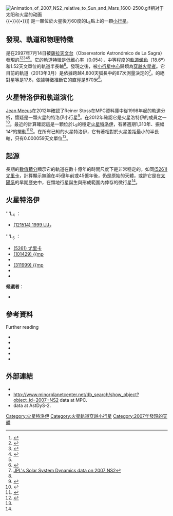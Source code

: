 {{Infobox planet
 |width         = 25em
 |name          = {{mp|2007 NS|2}}
 |symbol        = 
 |background    = #FFFFC0
 |image         = 
 |caption       = 
 |discovery_ref = <ref>{{Cite news
  |date=July 16, 2007
  |title=Major News About Minor Objects
  |url=http://www.hohmanntransfer.com/mn/07/07197_0716.htm
  |accessdate=April 22, 2009
  |archive-date=2019-08-06
  |archive-url=https://web.archive.org/web/20190806162304/http://www.hohmanntransfer.com/mn/07/07197_0716.htm
  |dead-url=no
  }}</ref>
 |discoverer    = 
 |discovered    = July 14, 2007年7月14日
 |discovery_site= [[薩拉天文台|薩拉天文台]]
 |mp_name       =
 |mp_category   = {{mpcat|Martian L5|125}}
 |alt_names     =
 |orbit_ref     = <ref name=JPL>{{cite sbdb|title=311999 (2007 NS2)|id=2311999|orbit=yes}}</ref><ref name=hamilton>{{Cite web |url=http://hamilton.dm.unipi.it/astdys/index.php?pc=1.1.0&n=2007ns2 |title=AstDys-1 |access-date=2013-09-29 |archive-url=https://web.archive.org/web/20120605035255/http://hamilton.dm.unipi.it/astdys/index.php?pc=1.1.0&n=2007ns2 |archive-date=2012-06-05 |dead-url=yes }}</ref>
 |epoch         = 2013年4月18日 ([[儒略日|JD]] 2456400.5)
 |aphelion      = 1.6060339 [[天文單位|AU]]
 |perihelion    = 1.4413971 AU
 |semimajor     = 1.5237155 AU
 |eccentricity  = 0.0540248
 |period        = 686.9960633 [[日|d]]<br>1.88 [[年|yr]]
 |avg_speed     = 
 |inclination   = 18.62167[[度|°]]
 |asc_node      = 282.49888°
 |mean_anomaly  = 225.47063°
 |arg_peri      = 176.93881°
 |satellites    = 
 |dimensions    = 800–1600 m
 |mass          = 
 |density       = 
 |surface_grav  = 
 |escape_velocity = 
 |sidereal_day  = 
 |axial_tilt    = 
 |pole_ecliptic_lat = 
 |pole_ecliptic_lon = 
 |albedo        = 
 |temp_name1    = 
 |mean_temp_1   = 
 |max_temp_1    = 
 |temp_name2    = 
 |max_temp_2    = 
 |spectral_type = 
 |abs_magnitude = 17.8
}}
[[File:Animation_of_2007_NS2_relative_to_Sun_and_Mars_1600-2500.gif|thumb]]相对于太阳和火星的动画<br>{{legend2| Yellow | 太阳}}{{•}}{{legend2| magenta |2007 NS2}}{{•}}{{legend2| lime |火星}}]]
'''{{mp|2007 NS|2}}'''是一顆位於火星後方60度的L<sub>5</sub>點上的一顆[[小行星|小行星]]。

== 發現、軌道和物理特徵 ==
{{mp|2007 NS|2}}是在2997年7月14日被[[薩拉天文台|薩拉天文台]]（Observatorio Astronómico de La Sagra）發現的<ref name=reiner>{{Cite web |url=http://www.minorplanets.org/ExpeditionLaSagra/?p=13 |title=2007 NS2 discovery blog |access-date=2013-09-29 |archive-date=2020-07-24 |archive-url=https://web.archive.org/web/20200724191232/http://www.minorplanets.org/ExpeditionLaSagra/?p=13 |dead-url=no }}</ref><ref name=discovery>{{Cite web |url=http://www.minorplanetcenter.net/mpec/K07/K07O03.html |title=Discovery MPEC |access-date=2013-09-29 |archive-date=2016-03-04 |archive-url=https://web.archive.org/web/20160304060821/http://www.minorplanetcenter.net/mpec/K07/K07O03.html |dead-url=no }}</ref><ref name=discovery2>{{Cite web |url=http://www.minorplanetcenter.net/mpec/K07/K07O09.html |title=Update MPEC |access-date=2013-09-29 |archive-date=2013-10-03 |archive-url=https://web.archive.org/web/20131003054227/http://www.minorplanetcenter.net/mpec/K07/K07O09.html |dead-url=no }}</ref><ref name=newsci>{{Cite web |url=http://www.newscientist.com/article/dn12331 |title=New Scientist article on the discovery |access-date=2013-09-29 |archive-date=2013-12-03 |archive-url=https://web.archive.org/web/20131203051217/http://www.newscientist.com/article/dn12331 |dead-url=no }}</ref><ref name=mpc/>。它的軌道特徵是低離心率（0.054），中等程度的[[軌道傾角|軌道傾角]]（18.6º）和1.52天文單位的軌道半長軸<ref name=mpc>{{Cite web |url=http://www.minorplanetcenter.net/db_search/show_object?object_id=2007+NS2&commit=Show |title=MPC data on 2007 NS2 |access-date=2013-09-29 |archive-date=2016-03-03 |archive-url=https://web.archive.org/web/20160303225503/http://www.minorplanetcenter.net/db_search/show_object?object_id=2007+NS2&commit=Show |dead-url=no }}</ref>。發現之後，被[[小行星中心|小行星中心]]歸類為[[火星軌道穿越小行星|穿越火星者]]。它目前的軌道（2013年3月）是依據跨越4,800天弧長中的87次測量決定的<ref name=jpl>[http://ssd.jpl.nasa.gov/sbdb.cgi?sstr=2007%20NS2;orb=0;cov=0;log=0;cad=0#elem JPL's Solar System Dynamics data on 2007 NS2]</ref>。{{mp|2007 NS|2}}的絕對星等是17.8，依據特徵推斷它的直徑是870米<ref name=jpl/>。

== 火星特洛伊和軌道演化 ==
[[Jean_Meeus|Jean Meeus]]在2012年確認了Reiner Stoss在MPC資料庫中從1998年起的軌道分析，懷疑{{mp|2007 NS|2}}是一顆火星的特洛伊小行星<ref name=troy>{{Cite web |url=http://britastro.org/asteroids/Asteroid%20news.htm |title=存档副本 |accessdate=2013-09-29 |archive-date=2013-11-12 |archive-url=https://web.archive.org/web/20131112060325/http://www.britastro.org/asteroids/Asteroid%20news.htm |dead-url=no }}</ref>。在2012年確認它是火星洛特伊的成員之一<ref name=first>{{cite journal
 |last1=Schwarz |first1=R.
 |last2=Dvorak |first2=R.
 |year=2012
 |title=Trojan capture by terrestrial planets
 |journal=[[Celestial_Mechanics_and_Dynamical_Astronomy|Celestial Mechanics and Dynamical Astronomy]]
 |volume=113 |issue=1 |pages=23
 |bibcode=2012CeMDA.113...23S
 |doi=10.1007/s10569-012-9404-4
}}</ref>。最近的計算確認這是一顆位於L<sub>5</sub>的穩定[[火星特洛伊|火星特洛伊]]，有著週期1,310年、振幅14º的擺動<ref name=dynamics>
{{cite journal
 |last1=de la Fuente Marcos |first1=C.
 |last2=de la Fuente Marcos |first2=R.
 |year=2013
 |title=Three new stable L5 Mars Trojans
 |journal=[[Monthly_Notices_of_the_Royal_Astronomical_Society_Letters|Monthly Notices of the Royal Astronomical Society Letters]]
 |volume=432 |issue=1 |pages=L31–L35
 |arxiv=1303.0124
 |bibcode=2013MNRAS.432L..31D
 |doi=10.1093/mnrasl/slt028
}}</ref><ref name="christou">
{{cite journal
 |last1=Christou |first1=A. A.
 |year=2013
 |title=Orbital clustering of Martian Trojans: An asteroid family in the inner solar system?
 |journal=[[Icarus_(journal)|Icarus]]
 |volume=224 |issue=1 |pages=144–153
 |arxiv=1303.0420
 |bibcode=2013Icar..224..144C
 |doi=10.1016/j.icarus.2013.02.013
}}</ref>。在所有已知的火星特洛伊，它有著相對於火星差距最小的半長軸，只有0.000059天文單位<ref name=dynamics/>。

== 起源 ==
長期的[[數值積分|數值積分]]顯示它的軌道在數十億年的時間尺度下是非常穩定的。如同[[小行星5261|(5261)  尤里卡]]，計算顯示無論在45億年前或45億年後，{{mp|2007 NS|2}}仍是原始的天體，或許它是在[[太陽系|太陽系]]的早期歷史中，在類地行星誕生與形成範圍內倖存的微行星<ref name=dynamics/>。

== 火星特洛伊 ==
'''L<sub>4</sub> ：
* [[小行星121514|(121514) 1999 UJ<sub>7</sub>]]
'''L<sub>5</sub> ：
* [[小行星5261|(5261) 尤里卡]]
* [[小行星101429|(101429) {{mp]]
* {{mpl|2001 DH|47}}
* [[小行星311999|(311999) {{mp]] 
* {{mpl|2011 SC|191}}
* {{mpl|2011 UN|63}}
'''候選者'''：
* {{mpl|2011 SL|25}}

== 參考資料 ==
{{Reflist}}

;Further reading
* {{cite journal
 |last1=Rodriguez |first1=J.
 |coauthors=''et al.''
 |year=2007
 |title=2007 NS2
 |journal=[[Minor_Planet_Electronic_Circular|Minor Planet Electronic Circular]]
 |bibcode=2007MPEC....O...03R
 |pages=2007-0303
}}
* {{cite journal
 |last1=Skiff |first1=B. A.
 |coauthors=''et al.''
 |year=2007
 |title=2007 NS2
 |journal=[[Minor_Planet_Electronic_Circular|Minor Planet Electronic Circular]]
 |pages=2007-O09
 |bibcode=2007MPEC....O...09S
}}
* {{cite journal
 |last1=Schwarz |first1=R.
 |last2=Dvorak |first2= R.
 |year=2007
 |title=Trojan capture by terrestrial planets
 |journal=[[Celestial_Mechanics_and_Dynamical_Astronomy|Celestial Mechanics and Dynamical Astronomy]]
 |volume=113 |issue=1 |pages=23
 |bibcode=2012CeMDA.113...23S
 |doi=10.1007/s10569-012-9404-4
}}
* {{cite journal
 |last1=de la Fuente Marcos |first1=C.
 |last2=de la Fuente Marcos |first2=R.
 |year=2013
 |title=Three new stable L5 Mars Trojans
 |journal=[[Monthly_Notices_of_the_Royal_Astronomical_Society_Letters|Monthly Notices of the Royal Astronomical Society Letters]]
 |volume=432 |issue=1 |pages=L31
 |arxiv=1303.0124
 |bibcode=2013MNRAS.432L..31D
 |doi=10.1093/mnrasl/slt028
}}
*{{cite journal
 |last1=Christou |first1=A. A.
 |year=2007
 |title=Orbital clustering of martian Trojans: An asteroid family in the inner Solar System?
 |journal=[[Icarus_(journal)|Icarus]]
 |volume=224 |issue=1 |pages=144
 |arxiv=1303.0420
 |bibcode=2013Icar..224..144C 
 |doi=10.1016/j.icarus.2013.02.013
}}

== 外部連結 ==
* {{JPL small body|2007 NS2}}
* http://www.minorplanetcenter.net/db_search/show_object?object_id=2007+NS2 {{Wayback|url=http://www.minorplanetcenter.net/db_search/show_object?object_id=2007+NS2 |date=20161027043957 }} data at MPC.
* [http://hamilton.dm.unipi.it/astdys2/index.php?pc=1.1.0&n=2007+NS2 {{mp|2007 NS|2}}] data at AstDyS-2.

{{MinorPlanets Footer}}
{{火星}}
{{portal bar|火星}}

{{DISPLAYTITLE:2007 NS<sub>2</sub>}}
{{DEFAULTSORT:2007 Ns2}}

[[Category:火星特洛伊|Category:火星特洛伊]]
[[Category:火星軌道穿越小行星|Category:火星軌道穿越小行星]]
[[Category:2007年發現的天體|Category:2007年發現的天體]]